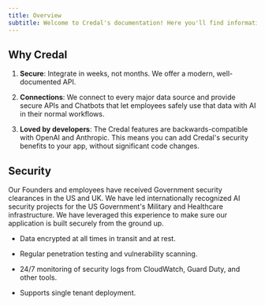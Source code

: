 ```yaml
---
title: Overview
subtitle: Welcome to Credal's documentation! Here you'll find information to get started as well as our API Reference.
---
```


<CardGroup cols={2}>
  <Card
    title="Use Cases"
    icon="fa-solid fa-head-side-brain"
    href="https://www.credal.ai/use-cases"
  />
  <Card title="API Reference" icon="fa-solid fa-code" href="/api-reference" />
  <Card title="Blog" icon="fa-solid fa-signal" href="https://credal.ai/blog" />
  <Card
    title="Security"
    icon="fa-solid fa-shield-halved"
    href="https://www.credal.ai/security"
  />
</CardGroup>

## Why Credal

1. **Secure**: Integrate in weeks, not months. We offer a modern, well-documented API.

2. **Connections**: We connect to every major data source and provide secure APIs and Chatbots that let employees safely use that data with AI in their normal workflows.

3. **Loved by developers**: The Credal features are backwards-compatible with OpenAI and Anthropic. This means you can add Credal's security benefits to your app, without significant code changes.

## Security

Our Founders and employees have received Government security clearances
in the US and UK. We have led internationally recognized AI security projects
for the US Government's Military and Healthcare infrastructure. We have
leveraged this experience to make sure our application is built securely from the ground up.

- Data encrypted at all times in transit and at rest.

- Regular penetration testing and vulnerability scanning.

- 24/7 monitoring of security logs from CloudWatch, Guard Duty, and other tools.

- Supports single tenant deployment.
